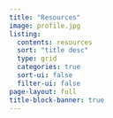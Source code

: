 ```yaml
---
title: "Resources"
image: profile.jpg
listing:
  contents: resources
  sort: "title desc"
  type: grid
  categories: true
  sort-ui: false
  filter-ui: false
page-layout: full
title-block-banner: true
---
```

